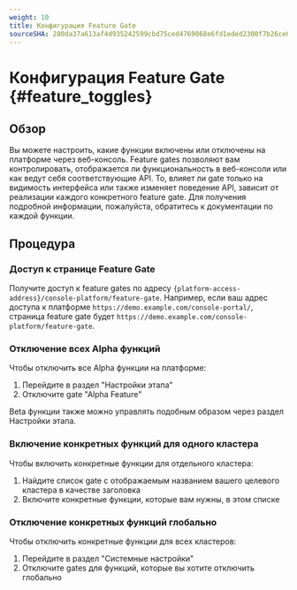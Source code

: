 ```yaml
---
weight: 10
title: Конфигурация Feature Gate
sourceSHA: 280da37a613af4d935242599cbd75ced4769068e6fd1eded2300f7b26ce0b75f
---
```


# Конфигурация Feature Gate \{#feature\_toggles}

## Обзор

Вы можете настроить, какие функции включены или отключены на платформе через веб-консоль. Feature gates позволяют вам контролировать, отображается ли функциональность в веб-консоли или как ведут себя соответствующие API. То, влияет ли gate только на видимость интерфейса или также изменяет поведение API, зависит от реализации каждого конкретного feature gate. Для получения подробной информации, пожалуйста, обратитесь к документации по каждой функции.

## Процедура

### Доступ к странице Feature Gate

Получите доступ к feature gates по адресу `{platform-access-address}/console-platform/feature-gate`. Например, если ваш адрес доступа к платформе `https://demo.example.com/console-portal/`, страница feature gate будет `https://demo.example.com/console-platform/feature-gate`.

### Отключение всех Alpha функций

Чтобы отключить все Alpha функции на платформе:

1. Перейдите в раздел "Настройки этапа"
2. Отключите gate "Alpha Feature"

Beta функции также можно управлять подобным образом через раздел Настройки этапа.

### Включение конкретных функций для одного кластера

Чтобы включить конкретные функции для отдельного кластера:

1. Найдите список gate с отображаемым названием вашего целевого кластера в качестве заголовка
2. Включите конкретные функции, которые вам нужны, в этом списке

### Отключение конкретных функций глобально

Чтобы отключить конкретные функции для всех кластеров:

1. Перейдите в раздел "Системные настройки"
2. Отключите gates для функций, которые вы хотите отключить глобально
